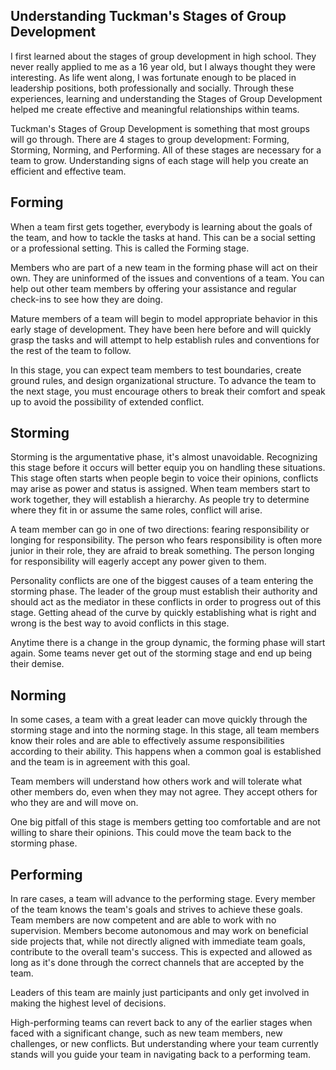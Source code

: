 ## Understanding Tuckman's Stages of Group Development

I first learned about the stages of group development in high school. They never really applied to me as a 16 year old, but I always thought they were interesting. As life went along, I was fortunate enough to be placed in leadership positions, both professionally and socially. Through these experiences, learning and understanding the Stages of Group Development helped me create effective and meaningful relationships within teams.

Tuckman's Stages of Group Development is something that most groups will go through. There are 4 stages to group development: Forming, Storming, Norming, and Performing. All of these stages are necessary for a team to grow. Understanding signs of each stage will help you create an efficient and effective team.

## Forming

When a team first gets together, everybody is learning about the goals of the team, and how to tackle the tasks at hand. This can be a social setting or a professional setting. This is called the Forming stage.

Members who are part of a new team in the forming phase will act on their own. They are uninformed of the issues and conventions of a team. You can help out other team members by offering your assistance and regular check-ins to see how they are doing.

Mature members of a team will begin to model appropriate behavior in this early stage of development. They have been here before and will quickly grasp the tasks and will attempt to help establish rules and conventions for the rest of the team to follow.

In this stage, you can expect team members to test boundaries, create ground rules, and design organizational structure. To advance the team to the next stage, you must encourage others to break their comfort and speak up to avoid the possibility of extended conflict.

## Storming

Storming is the argumentative phase, it's almost unavoidable. Recognizing this stage before it occurs will better equip you on handling these situations. This stage often starts when people begin to voice their opinions, conflicts may arise as power and status is assigned. When team members start to work together, they will establish a hierarchy. As people try to determine where they fit in or assume the same roles, conflict will arise.

A team member can go in one of two directions: fearing responsibility or longing for responsibility.
The person who fears responsibility is often more junior in their role, they are afraid to break something. The person longing for responsibility will eagerly accept any power given to them.

Personality conflicts are one of the biggest causes of a team entering the storming phase. The leader of the group must establish their authority and should act as the mediator in these conflicts in order to progress out of this stage. Getting ahead of the curve by quickly establishing what is right and wrong is the best way to avoid conflicts in this stage.

Anytime there is a change in the group dynamic, the forming phase will start again. Some teams never get out of the storming stage and end up being their demise.

## Norming

In some cases, a team with a great leader can move quickly through the storming stage and into the norming stage. In this stage, all team members know their roles and are able to effectively assume responsibilities according to their ability. This happens when a common goal is established and the team is in agreement with this goal.

Team members will understand how others work and will tolerate what other members do, even when they may not agree. They accept others for who they are and will move on.

One big pitfall of this stage is members getting too comfortable and are not willing to share their opinions. This could move the team back to the storming phase.

## Performing

In rare cases, a team will advance to the performing stage. Every member of the team knows the team's goals and strives to achieve these goals. Team members are now competent and are able to work with no supervision. Members become autonomous and may work on beneficial side projects that, while not directly aligned with immediate team goals, contribute to the overall team's success. This is expected and allowed as long as it's done through the correct channels that are accepted by the team.

Leaders of this team are mainly just participants and only get involved in making the highest level of decisions.

High-performing teams can revert back to any of the earlier stages when faced with a significant change, such as new team members, new challenges, or new conflicts. But understanding where your team currently stands will you guide your team in navigating back to a performing team.
